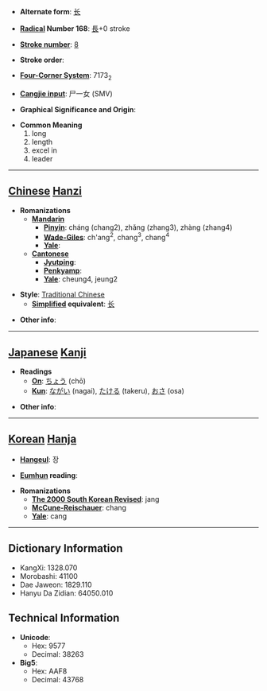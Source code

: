 * '''Alternate form''': [[长]]

* '''[[Wiktionary:Chinese radical index| Radical]] Number 168''': [[Wiktionary:Chinese radical index 長|長]]+0 stroke

* '''[[Wiktionary:Chinese total strokes index|Stroke number]]''': [[Wiktionary:Chinese total strokes index 8|8]]

* '''Stroke order''': 

* '''[[Wiktionary:Chinese four corner index|Four-Corner System]]''': 7173<sub>2</sub>

* '''[[Wiktionary:Chinese Cangjie index|Cangjie input]]''': 尸一女 (SMV)

* '''Graphical Significance and Origin''': 

* '''Common Meaning'''
*#long
*# length
*# excel in
*# leader


----

== [[Chinese]] [[Hanzi]] ==

* '''Romanizations'''
** '''[[Mandarin]]'''
*** '''[[Pinyin]]''': cháng (chang2), zhǎng (zhang3), zhàng (zhang4)
*** '''[[Wade-Giles]]''': ch'ang<sup>2</sup>, chang<sup>3</sup>, chang<sup>4</sup>
*** '''[[Yale]]''': 
** '''[[Cantonese]]'''
*** '''[[Jyutping]]''':
*** '''[[Penkyamp]]''': 
*** '''[[Yale]]''': cheung4, jeung2

* '''Style''': [[Traditional Chinese]] 
** '''[[Simplified Chinese|Simplified]] equivalent''': [[长]]

* '''Other info''': 

----

== [[Japanese]] [[Kanji]] ==

* '''Readings'''
** '''[[On]]''': [[ちょう]] (chō)
** '''[[Kun]]''': [[ながい]] (nagai), [[たける]] (takeru), [[おさ]] (osa)

* '''Other info''':  

----

== [[Korean]] [[Hanja]] ==

* '''[[Hangeul]]''': 장

* '''[[Eumhun]] reading''': 

* '''Romanizations'''
** '''[[The 2000 South Korean Revised Romanization|The 2000 South Korean Revised]]''': jang
** '''[[McCune-Reischauer]]''': chang
** '''[[Yale]]''': cang

----

== Dictionary Information ==

* KangXi: 1328.070
* Morobashi: 41100
* Dae Jaweon: 1829.110
* Hanyu Da Zidian: 64050.010

== Technical Information ==

* '''Unicode''':
** Hex: 9577
** Decimal: 38263
* '''Big5''':
** Hex: AAF8
** Decimal: 43768